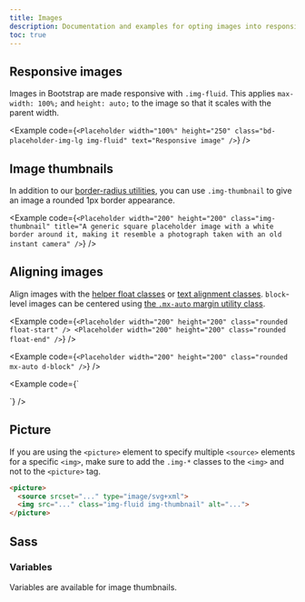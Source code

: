 ```yaml
---
title: Images
description: Documentation and examples for opting images into responsive behavior (so they never become wider than their parent) and add lightweight styles to them—all via classes.
toc: true
---
```


## Responsive images

Images in Bootstrap are made responsive with `.img-fluid`. This applies `max-width: 100%;` and `height: auto;` to the image so that it scales with the parent width.

<Example code={`<Placeholder width="100%" height="250" class="bd-placeholder-img-lg img-fluid" text="Responsive image" />`} />

## Image thumbnails

In addition to our [border-radius utilities]([[docsref:/utilities/borders]]), you can use `.img-thumbnail` to give an image a rounded 1px border appearance.

<Example code={`<Placeholder width="200" height="200" class="img-thumbnail" title="A generic square placeholder image with a white border around it, making it resemble a photograph taken with an old instant camera" />`} />

## Aligning images

Align images with the [helper float classes]([[docsref:/utilities/float]]) or [text alignment classes]([[docsref:/utilities/text#text-alignment]]). `block`-level images can be centered using [the `.mx-auto` margin utility class]([[docsref:/utilities/spacing#horizontal-centering]]).

<Example code={`<Placeholder width="200" height="200" class="rounded float-start" />
<Placeholder width="200" height="200" class="rounded float-end" />`} />


<Example code={`<Placeholder width="200" height="200" class="rounded mx-auto d-block" />`} />

<Example code={`<div class="text-center">
  <Placeholder width="200" height="200" class="rounded" />
</div>`} />


## Picture

If you are using the `<picture>` element to specify multiple `<source>` elements for a specific `<img>`, make sure to add the `.img-*` classes to the `<img>` and not to the `<picture>` tag.

```html
<picture>
  <source srcset="..." type="image/svg+xml">
  <img src="..." class="img-fluid img-thumbnail" alt="...">
</picture>
```

## Sass

### Variables

Variables are available for image thumbnails.

<ScssDocs name="thumbnail-variables" file="scss/_variables.scss" />
